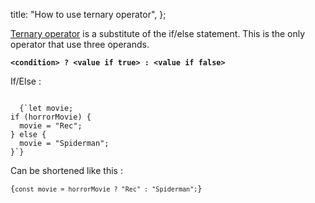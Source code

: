 
  title: "How to use ternary operator",
};


[Ternary operator](https://developer.mozilla.org/en-US/docs/Web/JavaScript/Reference/Operators/Conditional_Operator) is a substitute of the if/else statement. This is the only operator that use three operands.

**`<condition> ? <value if true> : <value if false>`**

If/Else :

<Code>
  {`let movie;
if (horrorMovie) {
  movie = "Rec";
} else {
  movie = "Spiderman";
}`}
</Code>

Can be shortened like this :

<Code>{`const movie = horrorMovie ? "Rec" : "Spiderman";`}</Code>
